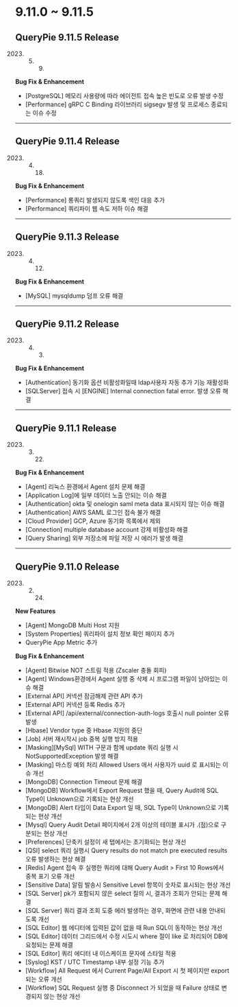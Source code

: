 

# 9.11.0 ~ 9.11.5

## **QueryPie 9.11.5 Release**

2023. 5. 9.

**Bug Fix & Enhancement**

* [PostgreSQL] 메모리 사용량에 따라 에이전트 접속 높은 빈도로 오류 발생 수정
* [Performance] gRPC C Binding 라이브러리 sigsegv 발생 및 프로세스 종료되는 이슈 수정

---

## **QueryPie 9.11.4 Release**

2023. 4. 18.

**Bug Fix & Enhancement**

* [Performance] 롱쿼리 발생되지 않도록 색인 대응 추가
* [Performance] 쿼리파이 웹 속도 저하 이슈 해결

---

## **QueryPie 9.11.3 Release**

2023. 4. 12.

**Bug Fix & Enhancement**

* [MySQL] mysqldump 덤프 오류 해결

---

## **QueryPie 9.11.2 Release**

2023. 4. 3.

**Bug Fix & Enhancement**

* [Authentication] 동기화 옵션 비활성화일때 ldap사용자 자동 추가 기능 재활성화
* [SQLServer] 접속 시 [ENGINE] Internal connection fatal error. 발생 오류 해결

---

## **QueryPie 9.11.1 Release**

2023. 3. 22.

**Bug Fix & Enhancement**

* [Agent] 리눅스 환경에서 Agent 설치 문제 해결
* [Application Log]에 일부 데이터 노출 안되는 이슈 해결
* [Authentication] okta 및 onelogin saml meta data 표시되지 않는 이슈 해결
* [Authentication] AWS SAML 로그인 접속 불가 해결
* [Cloud Provider] GCP, Azure 동기화 목록에서 제외
* [Connection] multiple database account 강제 비활성화 해결
* [Query Sharing] 외부 저장소에 파일 저장 시 에러가 발생 해결

---

## **QueryPie 9.11.0 Release**

2023. 2. 24.

**New Features**

* [Agent] MongoDB Multi Host 지원
* [System Properties] 쿼리파이 설치 정보 확인 페이지 추가
* QueryPie App Metric 추가

**Bug Fix & Enhancement**

* [Agent] Bitwise NOT 스트림 적용 (Zscaler 충돌 회피)
* [Agent] Windows환경에서 Agent 실행 중 삭제 시 프로그램 파일이 남아있는 이슈 해결
* [External API] 커넥션 잠금해제 관련 API 추가
* [External API] 커넥션 등록 Redis 추가
* [External API] /api/external/connection-auth-logs 호출시 null pointer 오류 발생
* [Hbase] Vendor type 중 Hbase 지원의 중단
* [Job] 서버 재시작시 job 중복 실행 방지 적용
* [Masking][MySql] WITH 구문과 함께 update 쿼리 실행 시 NotSupportedException 발생 해결
* [Masking] 마스킹 예외 처리 Allowed Users 에서 사용자가 uuid 로 표시되는 이슈 개선
* [MongoDB] Connection Timeout 문제 해결
* [MongoDB] Workflow에서 Export Request 했을 때, Query Audit에 SQL Type이 Unknown으로 기록되는 현상 개선
* [MongoDB] Alert 타입이 Data Export 일 때, SQL Type이 Unknown으로 기록되는 현상 개선
* [Mysql] Query Audit Detail 페이지에서 2개 이상의 테이블 표시가 .(점)으로 구분되는 현상 개선
* [Preferences] 단축키 설정이 새 탭에서는 초기화되는 현상 개선
* [QSI] select 쿼리 실행시 Query results do not match pre executed results 오류 발생하는 현상 해결
* [Redis] Agent 접속 후 실행한 쿼리에 대해 Query Audit > First 10 Rows에서 중복 표기 오류 개선
* [Sensitive Data] 알림 발송시 Sensitive Level 항목이 숫자로 표시되는 현상 개선
* [SQL Server] pk가 포함되지 않은 select 질의 시, 결과가 조회가 안되는 문제 해결
* [SQL Server] 쿼리 결과 조회 도중 에러 발생하는 경우, 화면에 관련 내용 안내되도록 개선
* [SQL Editor] 웹 에디터에 입력된 값이 없을 때 Run SQL이 동작하는 현상 개선
* [SQL Editor] 데이터 그리드에서 수정 시도시 where 절이 like 로 처리되어 DB에 요청되는 문제 해결
* [SQL Editor] 쿼리 에디터 내 이스케이프 문자에 스타일 적용
* [Syslog] KST / UTC Timestamp 내부 설정 기능 추가
* [Workflow] All Request 에서 Current Page/All Export 시 첫 페이지만 export 되는 오류 개선
* [Workflow] SQL Request 실행 중 Disconnect 가 되었을 때 Failure 상태로 변경되지 않는 현상 개선

